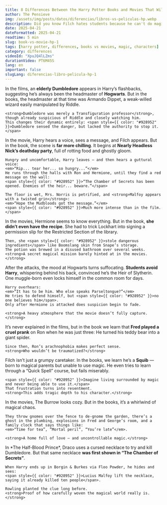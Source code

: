 ```yaml
---
title: 8 Differences Between the Harry Potter Books and Movies That Will Change How You See the Saga  
author: The Pensieve
img: /assets/img/posts/datos/diferencias/libros-vs-peliculas-hp.webp  
description: Did you know Filch hates students because he can't do magic? Or that Ron fears spiders thanks to Fred? These and 6 more surprising book-vs-movie differences will blow your mind.  
date: 2025-04-21  
dateFormatted: 2025-04-21  
readtime: 5 min  
slug: book-vs-movie-hp-1  
tags: [harry potter, differences, books vs movies, magic, characters]  
category: differences  
videoId: "XpuJQ4lLZms"  
durationVideo: PT6M45S  
lang: en  
important: false
slugLang: diferencias-libro-pelicula-hp-1
---
```



<Article>
  <Section title="📘1. Dumbledore Was NOT Headmaster When Tom Riddle Was a Student">
    In the films, an <strong>elderly Dumbledore</strong> appears in Harry’s flashbacks, suggesting he’s always been the headmaster of <strong>Hogwarts</strong>.  
    But in the books, the headmaster at that time was <span style={{ color: "#928952", fontWeight: "bold" }}>Armando Dippet</span>, a weak-willed wizard easily manipulated by Riddle.

    <strong>Dumbledore was merely a Transfiguration professor</strong>, though already suspicious of Riddle and closely watching him.  
    This changes their dynamic entirely: <span style={{ color: "#928952" }}>Dumbledore sensed the danger, but lacked the authority to stop it.</span>
  </Section>

  <Section title="👂2. The Chamber of Secrets Scene Was Much Darker in the Book">
    In the movie, Harry hears a voice, sees a message, and Filch appears.  
    But in the book, the scene is <strong>far more chilling</strong>. It begins at <strong>Nearly Headless Nick’s deathday party</strong>, full of rotting food and ghostly gloom.

    Hungry and uncomfortable, Harry leaves — and then hears a guttural voice:
    <em>“Rip... tear her... so hungry...”</em>  
    He runs through the halls with Ron and Hermione, until they find a red message on the wall:  
    <span style={{ color: "#928952" }}>“The Chamber of Secrets has been opened. Enemies of the heir... beware.”</span>  

    The floor is wet, Mrs. Norris is petrified, and <strong>Malfoy appears with a twisted grin</strong>:  
    <em>“Hope the Mudbloods got the message.”</em>  
    <span style={{ color: "#928952" }}>Much more intense than in the film.</span>
  </Section>

  <Section title="🧪3. Hermione Didn’t Know How to Brew Polyjuice Potion">
    In the movies, Hermione seems to know everything. But in the book, <strong>she didn’t even have the recipe</strong>.  
    She had to trick Lockhart into signing a permission slip for the Restricted Section of the library.

    Then, she <span style={{ color: "#928952" }}>stole dangerous ingredients</span> like Boomslang skin from Snape’s storage.  
    The potion was brewed in a disused bathroom over several weeks.  
    <strong>A secret magical mission barely hinted at in the movies.</strong>
  </Section>

  <Section title="😨4. The Paranoia Against Harry Was Worse in the Books">
    After the attacks, the mood at Hogwarts turns suffocating.  
    <strong>Students avoid Harry</strong>, whispering behind his back, convinced he’s the Heir of Slytherin.  
    One muggle-born even locks himself in the common room for days.

    Harry overhears:  
    <em>“It has to be him. Who else speaks Parseltongue?”</em>  
    He tries to defend himself, but <span style={{ color: "#928952" }}>no one believes him</span>.  
    Only after Hermione is attacked does suspicion begin to fade.

    <strong>A heavy atmosphere that the movie doesn’t fully capture.</strong>
  </Section>

  <Section title="🕷️5. The Real Reason Ron Fears Spiders">
    It’s never explained in the films, but in the book we learn that <strong>Fred played a cruel prank</strong> on Ron when he was just three:  
    <span style={{ color: "#928952" }}>He turned his teddy bear into a giant spider</span>.

    Since then, Ron’s arachnophobia makes perfect sense.  
    <strong>Who wouldn’t be traumatized?</strong>
  </Section>

  <Section title="🧹6. Filch Hates Students Because He Can’t Do Magic">
    Filch isn’t just a grumpy caretaker. In the books, we learn he’s a <strong>Squib</strong> — born to magical parents but unable to use magic.  
    He even tries to learn through a “Quick Spell” course, but fails miserably.

    <span style={{ color: "#928952" }}>Imagine living surrounded by magic and never being able to use it.</span>  
    That frustration turns into resentment.  
    <strong>This adds tragic depth to his character.</strong>
  </Section>

  <Section title="🏠7. The Weasleys' House Was Even More Chaotic">
    In the movies, The Burrow looks cozy.  
    But in the books, it’s <span style={{ color: "#928952" }}>a whirlwind of magical chaos</span>.

    They throw gnomes over the fence to de-gnome the garden, there’s a ghost in the plumbing, explosions in Fred and George’s room, and a family clock that says things like:  
    <em>“Time for tea”, “Mortal peril”, “You’re late”</em>.

    <strong>A home full of love — and uncontrollable magic.</strong>
  </Section>

  <Section title="💀8. The Cursed Necklace Was Foreshadowed Books Earlier">
    In *The Half-Blood Prince*, Draco uses a cursed necklace to try and kill Dumbledore.  
    But that same necklace <strong>was first shown in “The Chamber of Secrets”</strong>.

    When Harry ends up in Borgin & Burkes via Floo Powder, he hides and sees:  
    <span style={{ color: "#928952" }}>Lucius Malfoy lift the necklace, saying it already killed ten people</span>.

    Rowling planted the clue long before.  
    <strong>Proof of how carefully woven the magical world really is.</strong>
  </Section>
</Article>
